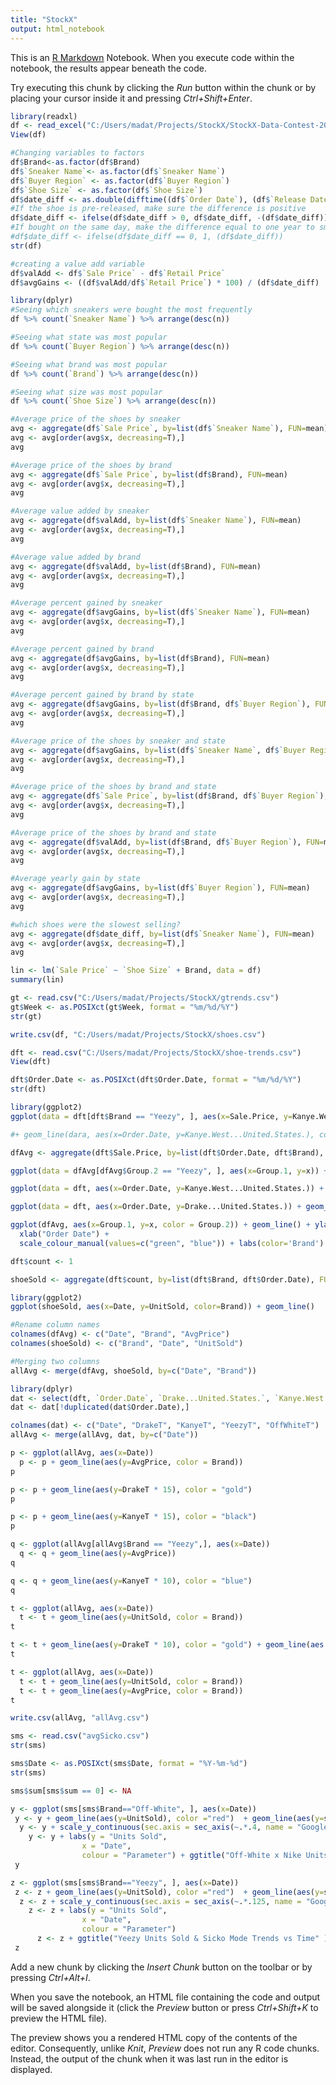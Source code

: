 ```yaml
---
title: "StockX"
output: html_notebook
---
```


This is an [R Markdown](http://rmarkdown.rstudio.com) Notebook. When you execute code within the notebook, the results appear beneath the code. 

Try executing this chunk by clicking the *Run* button within the chunk or by placing your cursor inside it and pressing *Ctrl+Shift+Enter*. 

```r
library(readxl)
df <- read_excel("C:/Users/madat/Projects/StockX/StockX-Data-Contest-2019-3.xlsx")
View(df)
```

```r
#Changing variables to factors
df$Brand<-as.factor(df$Brand)
df$`Sneaker Name`<- as.factor(df$`Sneaker Name`)
df$`Buyer Region` <- as.factor(df$`Buyer Region`)
df$`Shoe Size` <- as.factor(df$`Shoe Size`)
df$date_diff <- as.double(difftime((df$`Order Date`), (df$`Release Date`), units = "days")/365)
#If the shoe is pre-released, make sure the difference is positive 
df$date_diff <- ifelse(df$date_diff > 0, df$date_diff, -(df$date_diff))
#If bought on the same day, make the difference equal to one year to smooth calculations
#df$date_diff <- ifelse(df$date_diff == 0, 1, (df$date_diff))
str(df)
```

```r
#creating a value add variable
df$valAdd <- df$`Sale Price` - df$`Retail Price`
df$avgGains <- ((df$valAdd/df$`Retail Price`) * 100) / (df$date_diff)
```

```r
library(dplyr)
#Seeing which sneakers were bought the most frequently
df %>% count(`Sneaker Name`) %>% arrange(desc(n))
```
```r
#Seeing what state was most popular
df %>% count(`Buyer Region`) %>% arrange(desc(n))
```
```r
#Seeing what brand was most popular
df %>% count(`Brand`) %>% arrange(desc(n))
```
```r
#Seeing what size was most popular
df %>% count(`Shoe Size`) %>% arrange(desc(n))
```
```r
#Average price of the shoes by sneaker
avg <- aggregate(df$`Sale Price`, by=list(df$`Sneaker Name`), FUN=mean) 
avg <- avg[order(avg$x, decreasing=T),]
avg
```
```r
#Average price of the shoes by brand
avg <- aggregate(df$`Sale Price`, by=list(df$Brand), FUN=mean) 
avg <- avg[order(avg$x, decreasing=T),]
avg
```
```r
#Average value added by sneaker
avg <- aggregate(df$valAdd, by=list(df$`Sneaker Name`), FUN=mean) 
avg <- avg[order(avg$x, decreasing=T),]
avg
```

```r
#Average value added by brand
avg <- aggregate(df$valAdd, by=list(df$Brand), FUN=mean) 
avg <- avg[order(avg$x, decreasing=T),]
avg
```
```r
#Average percent gained by sneaker
avg <- aggregate(df$avgGains, by=list(df$`Sneaker Name`), FUN=mean) 
avg <- avg[order(avg$x, decreasing=T),]
avg
```
```r
#Average percent gained by brand 
avg <- aggregate(df$avgGains, by=list(df$Brand), FUN=mean) 
avg <- avg[order(avg$x, decreasing=T),]
avg
```
```r
#Average percent gained by brand by state
avg <- aggregate(df$avgGains, by=list(df$Brand, df$`Buyer Region`), FUN=mean) 
avg <- avg[order(avg$x, decreasing=T),]
avg
```

```r
#Average price of the shoes by sneaker and state
avg <- aggregate(df$avgGains, by=list(df$`Sneaker Name`, df$`Buyer Region`), FUN=mean) 
avg <- avg[order(avg$x, decreasing=T),]
avg
```

```r
#Average price of the shoes by brand and state
avg <- aggregate(df$`Sale Price`, by=list(df$Brand, df$`Buyer Region`), FUN=mean) 
avg <- avg[order(avg$x, decreasing=T),]
avg
```
```r
#Average price of the shoes by brand and state
avg <- aggregate(df$valAdd, by=list(df$Brand, df$`Buyer Region`), FUN=mean) 
avg <- avg[order(avg$x, decreasing=T),]
avg
```

```r
#Average yearly gain by state
avg <- aggregate(df$avgGains, by=list(df$`Buyer Region`), FUN=mean) 
avg <- avg[order(avg$x, decreasing=T),]
avg
```
```r
#which shoes were the slowest selling?
avg <- aggregate(df$date_diff, by=list(df$`Sneaker Name`), FUN=mean) 
avg <- avg[order(avg$x, decreasing=T),]
avg
```


```r
lin <- lm(`Sale Price` ~ `Shoe Size` + Brand, data = df)
summary(lin)
```
  
```r
gt <- read.csv("C:/Users/madat/Projects/StockX/gtrends.csv")
gt$Week <- as.POSIXct(gt$Week, format = "%m/%d/%Y")
str(gt)
```
```r
write.csv(df, "C:/Users/madat/Projects/StockX/shoes.csv")
```

```r
dft <- read.csv("C:/Users/madat/Projects/StockX/shoe-trends.csv")
View(dft)
```
```r
dft$Order.Date <- as.POSIXct(dft$Order.Date, format = "%m/%d/%Y")
str(dft)
```
```r
library(ggplot2)
ggplot(data = dft[dft$Brand == "Yeezy", ], aes(x=Sale.Price, y=Kanye.West...United.States.)) + geom_point()

#+ geom_line(dara, aes(x=Order.Date, y=Kanye.West...United.States.), color = "red") + geom_line(dft, aes(x = Order.Date, y=))
```
```r
dfAvg <- aggregate(dft$Sale.Price, by=list(dft$Order.Date, dft$Brand), FUN=mean)
```

```r
ggplot(data = dfAvg[dfAvg$Group.2 == "Yeezy", ], aes(x=Group.1, y=x)) + geom_line()
```
```r
ggplot(data = dft, aes(x=Order.Date, y=Kanye.West...United.States.)) + geom_line(color="orange") + geom_line(data = dft, aes(x=Order.Date, y=Drake...United.States.), color="blue") + xlab(label = "Date") + ylab(label = "Frequency of Trends")
```
```r
ggplot(data = dft, aes(x=Order.Date, y=Drake...United.States.)) + geom_line() + xlab(label = "Date") + ylab(label = "Drake")
```

```r
ggplot(dfAvg, aes(x=Group.1, y=x, color = Group.2)) + geom_line() + ylab(label="Average Daily Sale Price") + 
  xlab("Order Date") + 
  scale_colour_manual(values=c("green", "blue")) + labs(color='Brand') 
```
```r
dft$count <- 1
```

```r
shoeSold <- aggregate(dft$count, by=list(dft$Brand, dft$Order.Date), FUN=sum)
```

```r
library(ggplot2)
ggplot(shoeSold, aes(x=Date, y=UnitSold, color=Brand)) + geom_line()
```
```r
#Rename column names
colnames(dfAvg) <- c("Date", "Brand", "AvgPrice")
colnames(shoeSold) <- c("Brand", "Date", "UnitSold")
```

```r
#Merging two columns
allAvg <- merge(dfAvg, shoeSold, by=c("Date", "Brand"))
```

```r
library(dplyr)
dat <- select(dft, `Order.Date`, `Drake...United.States.`, `Kanye.West...United.States.`, `Adidas.Yeezy...United.States.`, `Off.White...United.States.`)
dat <- dat[!duplicated(dat$Order.Date),]
```

```r
colnames(dat) <- c("Date", "DrakeT", "KanyeT", "YeezyT", "OffWhiteT")
allAvg <- merge(allAvg, dat, by=c("Date")) 
```

```r
p <- ggplot(allAvg, aes(x=Date))
  p <- p + geom_line(aes(y=AvgPrice, color = Brand))
p
```
```r
p <- p + geom_line(aes(y=DrakeT * 15), color = "gold")
p
```
```r
p <- p + geom_line(aes(y=KanyeT * 15), color = "black")
p
```
```r
q <- ggplot(allAvg[allAvg$Brand == "Yeezy",], aes(x=Date))
  q <- q + geom_line(aes(y=AvgPrice))
q
```
```r
q <- q + geom_line(aes(y=KanyeT * 10), color = "blue")
q
```

```r
t <- ggplot(allAvg, aes(x=Date))
  t <- t + geom_line(aes(y=UnitSold, color = Brand))
t
```
```r
t <- t + geom_line(aes(y=DrakeT * 10), color = "gold") + geom_line(aes(y=KanyeT * 10), color = "black")
t
```
```r
t <- ggplot(allAvg, aes(x=Date))
  t <- t + geom_line(aes(y=UnitSold, color = Brand))
  t <- t + geom_line(aes(y=AvgPrice, color = Brand))
t
```
```r
write.csv(allAvg, "allAvg.csv")

```

```r
sms <- read.csv("avgSicko.csv")
str(sms)
```

```r
sms$Date <- as.POSIXct(sms$Date, format = "%Y-%m-%d")
str(sms)
```
```r
sms$sum[sms$sum == 0] <- NA

y <- ggplot(sms[sms$Brand=="Off-White", ], aes(x=Date))
 y <- y + geom_line(aes(y=UnitSold), color ="red")  + geom_line(aes(y=sum*2.5), color="blue", size = 1.05)
  y <- y + scale_y_continuous(sec.axis = sec_axis(~.*.4, name = "Google Trend Index"))
    y <- y + labs(y = "Units Sold",
                x = "Date",
                colour = "Parameter") + ggtitle("Off-White x Nike Units Sold & Sicko Mode Trends vs Time" )
 y
```
```r
z <- ggplot(sms[sms$Brand=="Yeezy", ], aes(x=Date))
 z <- z + geom_line(aes(y=UnitSold), color ="red")  + geom_line(aes(y=sum*8), color="blue", size = 1.05)
  z <- z + scale_y_continuous(sec.axis = sec_axis(~.*.125, name = "Google Trend Index"))
    z <- z + labs(y = "Units Sold",
                x = "Date",
                colour = "Parameter")
      z <- z + ggtitle("Yeezy Units Sold & Sicko Mode Trends vs Time" )
 z
```

Add a new chunk by clicking the *Insert Chunk* button on the toolbar or by pressing *Ctrl+Alt+I*.

When you save the notebook, an HTML file containing the code and output will be saved alongside it (click the *Preview* button or press *Ctrl+Shift+K* to preview the HTML file).

The preview shows you a rendered HTML copy of the contents of the editor. Consequently, unlike *Knit*, *Preview* does not run any R code chunks. Instead, the output of the chunk when it was last run in the editor is displayed.
